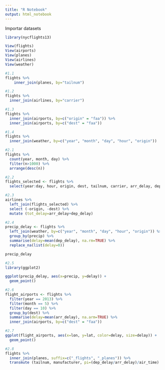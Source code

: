 ---
title: "R Notebook"
output: html_notebook
---

Importar datasets
```{r}
library(nycflights13)

View(flights)
View(airports)
View(planes)
View(airlines)
View(weather)

```

<!-- 1. INNER JOIN -->
```{r}
#1.1
flights %>%
    inner_join(planes, by="tailnum")

#1.2
flights %>%
  inner_join(airlines, by="carrier")

#1.3
flights %>%
  inner_join(airports, by=c("origin" = "faa")) %>%
  inner_join(airports, by=c("dest" = "faa"))

#1.4
flights %>%
  inner_join(weather, by=c("year", "month", "day", "hour", "origin"))
```
<!-- 2. DATS MANIPULATION -->
```{r}
#2.1
flights %>%
  count(year, month, day) %>%
  filter(n>1000) %>%
  arrange(desc(n))

#2.2
flights_selected <- flights %>%
  select(year:day, hour, origin, dest, tailnum, carrier, arr_delay, dep_delay)

#2.3
airlines %>%
  left_join(flights_selected) %>%
  select (-origin, -dest) %>%
  mutate (tot_delay=arr_delay+dep_delay)

```
```{r}
#2.4
precip_delay <- flights %>%
  left_join(weather, by=c("year", "month", "day", "hour", "origin")) %>%
  group_by(precip) %>%
  summarise(delay=mean(dep_delay), na.rm=TRUE) %>%
  replace_na(list(delay=0))

precip_delay

```
```{r}
#2.5
library(ggplot2)

ggplot(precip_delay, aes(x=precip, y=delay)) +
  geom_point()

```
```{r}
#2.6
flight_airports <- flights %>%
  filter(year == 2013) %>%
  filter(month == 5) %>%
  filter(day == 10) %>%
  group_by(dest) %>%
  summarise(delay=mean(arr_delay), na.arm=TRUE) %>%
  inner_join(airports, by=c("dest" = "faa"))

#2.7
ggplot(flight_airports, aes(x=lon, y=lat, color=delay, size=delay)) +
  geom_point()


```
```{r}
#2.8
flights %>%
  inner_join(planes, suffix=c("_flights", "_planes")) %>%
  transmute (tailnum, manufacturer, pi=(dep_delay/arr_delay)/air_time)

```


